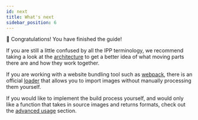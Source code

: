 ```yaml
---
id: next
title: What's next
sidebar_position: 6
---
```


🎉 Congratulations! You have finished the guide!

If you are still a little confused by all the IPP terminology, we recommend taking a look at the
[architecture](../concept/architecture.mdx) to get a better idea of what moving parts there are and
how they work together.

If you are working with a website bundling tool such as [webpack][webpack], there is an official
[loader](../webpack/overview.mdx) that allows you to import images without manually processing them
yourself.

If you would like to implement the build process yourself, and would only like a function that takes
in source images and returns formats, check out the [advanced usage](../advanced/overview.mdx)
section.

[webpack]: https://webpack.js.org/
